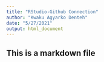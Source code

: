 ```yaml
---
title: "RStudio-Github Connection"
author: "Kwaku Agyarko Denteh"
date: "5/27/2021"
output: html_document
---
```



## This is a markdown file


